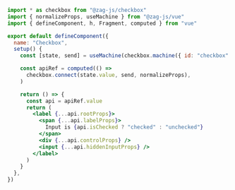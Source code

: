 ```jsx
import * as checkbox from "@zag-js/checkbox"
import { normalizeProps, useMachine } from "@zag-js/vue"
import { defineComponent, h, Fragment, computed } from "vue"

export default defineComponent({
  name: "Checkbox",
  setup() {
    const [state, send] = useMachine(checkbox.machine({ id: "checkbox" }))

    const apiRef = computed(() =>
      checkbox.connect(state.value, send, normalizeProps),
    )

    return () => {
      const api = apiRef.value
      return (
        <label {...api.rootProps}>
          <span {...api.labelProps}>
            Input is {api.isChecked ? "checked" : "unchecked"}
          </span>
          <div {...api.controlProps} />
          <input {...api.hiddenInputProps} />
        </label>
      )
    }
  },
})
```
